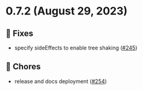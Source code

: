 
<Meta title="Releases/v0.7.x/v0.7.2/Changelog"/>
  
# 0.7.2 (August 29, 2023)

## 🐛 Fixes
* specify sideEffects to enable tree shaking  ([#245](https://github.com/infermedica/component-library/pull/245))

## 🧹 Chores
* release and docs deployment  ([#254](https://github.com/infermedica/component-library/pull/254))

